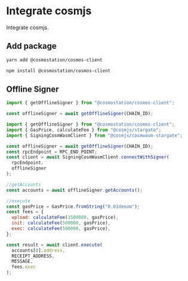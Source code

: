 # Integrate cosmjs

Integrate cosmjs.

## Add package

```bash filename="yarn"
yarn add @cosmostation/cosmos-client
```

```bash filename="npm"
npm install @cosmostation/cosmos-client
```

## Offline Signer

```js
import { getOfflineSigner } from "@cosmostation/cosmos-client";

const offlineSigner = await getOfflineSigner(CHAIN_ID);
```

```js filename="Example"
import { getOfflineSigner } from "@cosmostation/cosmos-client";
import { GasPrice, calculateFee } from "@cosmjs/stargate";
import { SigningCosmWasmClient } from "@cosmjs/cosmwasm-stargate";

const offlineSigner = await getOfflineSigner(CHAIN_ID);
const rpcEndpoint = RPC_END_POINT;
const client = await SigningCosmWasmClient.connectWithSigner(
  rpcEndpoint,
  offlineSigner
);

//getAccounts
const accounts = await offlineSigner.getAccounts();

//execute
const gasPrice = GasPrice.fromString("0.01denom");
const fees = {
  upload: calculateFee(1500000, gasPrice),
  init: calculateFee(500000, gasPrice),
  exec: calculateFee(500000, gasPrice),
};

const result = await client.execute(
  accounts[0].address,
  RECEIPT_ADDRESS,
  MESSAGE,
  fees.exec
);
```
